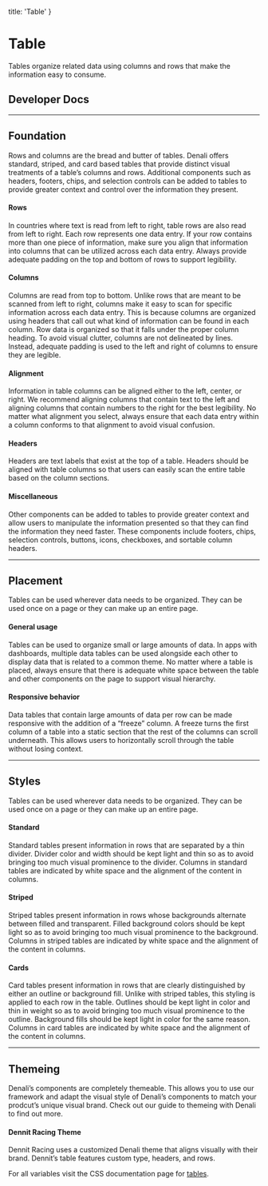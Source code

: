 
  title: 'Table'
}

# Table
Tables organize related data using columns and rows that make the information easy to consume.

## Developer Docs

<div className="row">
  <ResourceCard name="CSS" icon="css" caption="Avaiable Now" link="https://denali-design.github.io/denali-css/?path=/story/components-table--default" />
  <ResourceCard name="Ember" icon="ember" caption="Avaiable Now" link="https://denali-design.github.io/denali-ember/?path=/story/denali-ember-denalitable--default" />
  <ResourceCard name="React" icon="react" caption="Avaiable Now" link="https://denali-design.github.io/denali-react/?path=/story/components-dntable--playground" />
</div>

---

## Foundation
Rows and columns are the bread and butter of tables. Denali offers standard, striped, and card based tables that provide distinct visual treatments of a table’s columns and rows. Additional components such as headers, footers, chips, and selection controls can be added to tables to provide greater context and control over the information they present. 

<SingleImage 
  image="/images/components/tables/foundation.png"
/>

#### Rows
In countries where text is read from left to right, table rows are also read from left to right. Each row represents one data entry. If your row contains more than one piece of information, make sure you align that information into columns that can be utilized across each data entry. Always provide adequate padding on the top and bottom of rows to support legibility. 

<SingleImage 
  image="/images/components/tables/foundation-rows.png"
/>

<DoubleImage 
  firstType="do"
  firstImage="/images/components/tables/foundation-rows-do.png"
  firstCaption="display one data entry per row and provide adequate padding within the row to support legibility."
  secondType="dont"
  secondImage="/images/components/tables/foundation-rows-dont.png"
  secondCaption="try to fit more than one data entry in a row or neglect to provide enough padding."
/>

#### Columns
Columns are read from top to bottom. Unlike rows that are meant to be scanned from left to right, columns make it easy to scan for specific information across each data entry. This is because columns are organized using headers that call out what kind of information can be found in each column. Row data is organized so that it falls under the proper column heading. To avoid visual clutter, columns are not delineated by lines. Instead, adequate padding is used to the left and right of columns to ensure they are legible. 

<SingleImage 
  image="/images/components/tables/foundation-columns.png"
/>

<DoubleImage 
  firstType="do"
  firstImage="/images/components/tables/foundation-columns-do.png"
  firstCaption="use columns to organize related information within data entries."
  secondType="dont"
  secondImage="/images/components/tables/foundation-columns-dont.png"
  secondCaption="put information underneath columns that does not relate to the column header."
/>

#### Alignment
Information in table columns can be aligned either to the left, center, or right. We recommend aligning columns that contain text to the left and aligning columns that contain numbers to the right for the best legibility. No matter what alignment you select, always ensure that each data entry within a column conforms to that alignment to avoid visual confusion. 

<SingleImage 
  image="/images/components/tables/foundation-alignment.png"
/>

<DoubleImage 
  firstType="do"
  firstImage="/images/components/tables/foundation-alignment-do.png"
  firstCaption="use the same alignment within each column."
  secondType="dont"
  secondImage="/images/components/tables/foundation-alignment-dont.png"
  secondCaption="use different alignment within a column."
/>

#### Headers
Headers are text labels that exist at the top of a table. Headers should be aligned with table columns so that users can easily scan the entire table based on the column sections. 

<SingleImage 
  image="/images/components/tables/foundation-header.png"
/>

#### Miscellaneous
Other components can be added to tables to provide greater context and allow users to manipulate the information presented so that they can find the information they need faster. These components include footers, chips, selection controls, buttons, icons, checkboxes, and sortable column headers.

<SingleImage 
  image="/images/components/tables/foundation-misc.png"
/>

---

## Placement
Tables can be used wherever data needs to be organized. They can be used once on a page or they can make up an entire page. 

#### General usage
Tables can be used to organize small or large amounts of data. In apps with dashboards, multiple data tables can be used alongside each other to display data that is related to a common theme. No matter where a table is placed, always ensure that there is adequate white space between the table and other components on the page to support visual hierarchy. 

<SingleImage 
  image="/images/components/tables/placement-general-1.png"
  caption="Tables within a dashboard."
/>

<SingleImage 
  image="/images/components/tables/placement-general-2.png"
  caption="A table within a page."
/>

<SingleImage 
  image="/images/components/tables/placement-general-3.png"
  caption="A page that is comprised of a large table."
/>

#### Responsive behavior
Data tables that contain large amounts of data per row can be made responsive with the addition of a “freeze” column. A freeze turns the first column of a table into a static section that the rest of the columns can scroll underneath. This allows users to horizontally scroll through the table without losing context. 

<SingleImage 
  image="/images/components/tables/placement-responsive.png"
/>

---

## Styles
Tables can be used wherever data needs to be organized. They can be used once on a page or they can make up an entire page. 

#### Standard
Standard tables present information in rows that are separated by a thin divider. Divider color and width should be kept light and thin so as to avoid bringing too much visual prominence to the divider. Columns in standard tables are indicated by white space and the alignment of the content in columns. 

<SingleImage 
  image="/images/components/tables/styles-standard.png"
/>

#### Striped
Striped tables present information in rows whose backgrounds alternate between filled and transparent. Filled background colors should be kept light so as to avoid bringing too much visual prominence to the background. Columns in striped tables are indicated by white space and the alignment of the content in columns.

<SingleImage 
  image="/images/components/tables/styles-striped.png"
/>

#### Cards
Card tables present information in rows that are clearly distinguished by either an outline or background fill. Unlike with striped tables, this styling is applied to each row in the table. Outlines should be kept light in color and thin in weight so as to avoid bringing too much visual prominence to the outline. Background fills should be kept light in color for the same reason. Columns in card tables are indicated by white space and the alignment of the content in columns.

<SingleImage 
  image="/images/components/tables/styles-card.png"
/>

---

## Themeing
Denali’s components are completely themeable. This allows you to use our framework and adapt the visual style of Denali’s components to match your prodcut’s unique visual brand. Check out our guide to themeing with Denali to find out more.

#### Dennit Racing Theme
Dennit Racing uses a customized Denali theme that aligns visually with their brand. Dennit’s table features custom type, headers, and rows.

<SingleImage 
  image="/images/components/tables/theming.png" 
/>

For all variables visit the CSS documentation page for [tables](https://denali-design.github.io/denali-css/?path=/story/get-started-variables--page#table).


